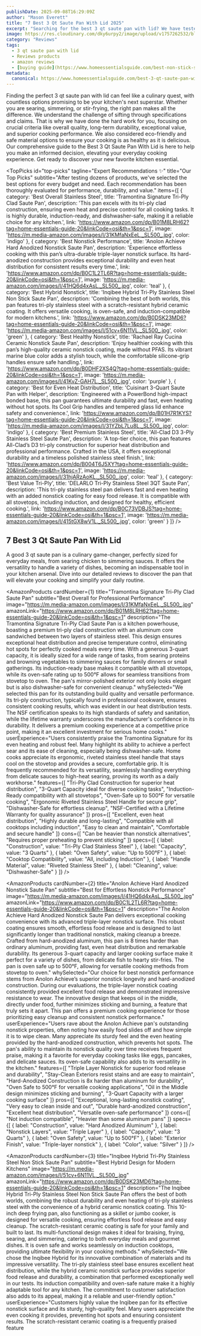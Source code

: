 ```yaml
---
publishDate: 2025-09-08T16:29:09Z
author: "Mason Everett"
title: "7 Best 3 Qt Saute Pan With Lid 2025"
excerpt: "Searching for the best 3 qt saute pan with lid? We have tested top models to help you find the perfect pan for your kitchen needs and cooking style."
image: https://res.cloudinary.com/dky6urpy2/image/upload/v1757262532/blog_image_1757262531_i3kuli.webp
category: "Reviews"
tags:
  - 3 qt saute pan with lid
  - Reviews products
  - amazon reviews
  - [buying guide](https://www.homeessentialsguide.com/best-non-stick-saute-pan-with-lid)
metadata:
  canonical: https://www.homeessentialsguide.com/best-3-qt-saute-pan-with-lid
---
```



Finding the perfect 3 qt saute pan with lid can feel like a culinary quest, with countless options promising to be your kitchen's next superstar. Whether you are searing, simmering, or stir-frying, the right pan makes all the difference. We understand the challenge of sifting through specifications and claims. That is why we have done the hard work for you, focusing on crucial criteria like overall quality, long-term durability, exceptional value, and superior cooking performance. We also considered eco-friendly and safe material options to ensure your cooking is as healthy as it is delicious. Our comprehensive guide to the Best 3 Qt Saute Pan With Lid is here to help you make an informed decision, elevating your everyday cooking experience. Get ready to discover your new favorite kitchen essential.

<TopPicks
  id="top-picks"
  tagline="Expert Recommendations ✨"
  title="Our Top Picks"
  subtitle="After testing dozens of products, we've selected the best options for every budget and need. Each recommendation has been thoroughly evaluated for performance, durability, and value."
  items={[
    {
      category: 'Best Overall Stainless Steel',
      title: 'Tramontina Signature Tri-Ply Clad Saute Pan',
      description: 'This pan excels with its tri-ply clad construction, ensuring even heat and precise control for all cooking tasks. It is highly durable, induction-ready, and dishwasher-safe, making it a reliable choice for any kitchen.',
      link: 'https://www.amazon.com/dp/B01M8LRH62?tag=home-essentials-guide-20&linkCode=osi&th=1&psc=1',
      image: 'https://m.media-amazon.com/images/I/31KMfaNxEeL._SL500_.jpg',
      color: 'indigo'
    },
    {
      category: 'Best Nonstick Performance',
      title: 'Anolon Achieve Hard Anodized Nonstick Saute Pan',
      description: 'Experience effortless cooking with this pan’s ultra-durable triple-layer nonstick surface. Its hard-anodized construction provides exceptional durability and even heat distribution for consistent results every time.',
      link: 'https://www.amazon.com/dp/B0C1L2TL6R?tag=home-essentials-guide-20&linkCode=osi&th=1&psc=1',
      image: 'https://m.media-amazon.com/images/I/41HQ6d4xAsL._SL500_.jpg',
      color: 'teal'
    },
    {
      category: 'Best Hybrid Nonstick',
      title: 'Inqibee Hybrid Tri-Ply Stainless Steel Non Stick Saute Pan',
      description: 'Combining the best of both worlds, this pan features tri-ply stainless steel with a scratch-resistant hybrid ceramic coating. It offers versatile cooking, is oven-safe, and induction-compatible for modern kitchens.',
      link: 'https://www.amazon.com/dp/B0DSK23MD6?tag=home-essentials-guide-20&linkCode=osi&th=1&psc=1',
      image: 'https://m.media-amazon.com/images/I/51cv+6N11VL._SL500_.jpg',
      color: 'green'
    },
    {
      category: 'Best Healthy Nonstick',
      title: 'Rachael Ray Cucina Ceramic Nonstick Saute Pan',
      description: 'Enjoy healthier cooking with this pan’s high-quality ceramic nonstick coating, made without PFAS. Its vibrant marine blue color adds a stylish touch, while the comfortable silicone-grip handles ensure safe handling.',
      link: 'https://www.amazon.com/dp/B0DHF2XS4Q?tag=home-essentials-guide-20&linkCode=osi&th=1&psc=1',
      image: 'https://m.media-amazon.com/images/I/41KvZ-GAH7L._SL500_.jpg',
      color: 'purple'
    },
    {
      category: 'Best for Even Heat Distribution',
      title: 'Cuisinart 3-Quart Saute Pan with Helper',
      description: 'Engineered with a PowerBond high-impact bonded base, this pan guarantees ultimate durability and fast, even heating without hot spots. Its Cool Grip handles and tempered glass lid enhance safety and convenience.',
      link: 'https://www.amazon.com/dp/B01H7R1KYS?tag=home-essentials-guide-20&linkCode=osi&th=1&psc=1',
      image: 'https://m.media-amazon.com/images/I/31YZbL7Lu8L._SL500_.jpg',
      color: 'indigo'
    },
    {
      category: 'Best Premium Stainless Steel',
      title: 'All-Clad D3 3-Ply Stainless Steel Saute Pan',
      description: 'A top-tier choice, this pan features All-Clad’s D3 tri-ply construction for superior heat distribution and professional performance. Crafted in the USA, it offers exceptional durability and a timeless polished stainless steel finish.',
      link: 'https://www.amazon.com/dp/B004T6J5XY?tag=home-essentials-guide-20&linkCode=osi&th=1&psc=1',
      image: 'https://m.media-amazon.com/images/I/31hjARzAoKL._SL500_.jpg',
      color: 'teal'
    },
    {
      category: 'Best Value Tri-Ply',
      title: 'DELARLO Tri-Ply Stainless Steel 3QT Saute Pan',
      description: 'This tri-ply stainless steel pan delivers fast and even heating with an added nonstick coating for easy food release. It is compatible with all stovetops, including induction, and designed for healthy, efficient cooking.',
      link: 'https://www.amazon.com/dp/B0C73VDBJS?tag=home-essentials-guide-20&linkCode=osi&th=1&psc=1',
      image: 'https://m.media-amazon.com/images/I/415tGX8wV1L._SL500_.jpg',
      color: 'green'
    }
  ]}
/>

## 7 Best 3 Qt Saute Pan With Lid

A good 3 qt saute pan is a culinary game-changer, perfectly sized for everyday meals, from searing chicken to simmering sauces. It offers the versatility to handle a variety of dishes, becoming an indispensable tool in your kitchen arsenal. Dive into our detailed reviews to discover the pan that will elevate your cooking and simplify your daily routine.

<AmazonProducts
  cardNumber={1}
  title="Tramontina Signature Tri-Ply Clad Saute Pan"
  subtitle="Best Overall for Professional Performance"
  image="https://m.media-amazon.com/images/I/31KMfaNxEeL._SL500_.jpg"
  amazonLink="https://www.amazon.com/dp/B01M8LRH62?tag=home-essentials-guide-20&linkCode=osi&th=1&psc=1"
  description="The Tramontina Signature Tri-Ply Clad Saute Pan is a kitchen powerhouse, boasting a premium tri-ply clad construction with an aluminum core sandwiched between two layers of stainless steel. This design ensures exceptional heat distribution and precise temperature control, eliminating hot spots for perfectly cooked meals every time. With a generous 3-quart capacity, it is ideally sized for a wide range of tasks, from searing proteins and browning vegetables to simmering sauces for family dinners or small gatherings. Its induction-ready base makes it compatible with all stovetops, while its oven-safe rating up to 500°F allows for seamless transitions from stovetop to oven. The pan's mirror-polished exterior not only looks elegant but is also dishwasher-safe for convenient cleanup."
  whySelected="We selected this pan for its outstanding build quality and versatile performance. Its tri-ply construction, typically found in professional cookware, ensures consistent cooking results, which was evident in our heat distribution tests. The NSF certification speaks to its high standards of safety and sanitation, while the lifetime warranty underscores the manufacturer's confidence in its durability. It delivers a premium cooking experience at a competitive price point, making it an excellent investment for serious home cooks."
  userExperience="Users consistently praise the Tramontina Signature for its even heating and robust feel. Many highlight its ability to achieve a perfect sear and its ease of cleaning, especially being dishwasher-safe. Home cooks appreciate its ergonomic, riveted stainless steel handle that stays cool on the stovetop and provides a secure, comfortable grip. It is frequently recommended for its versatility, seamlessly handling everything from delicate sauces to high-heat searing, proving its worth as a daily workhorse."
  features={[
    "Tri-Ply Clad Construction for superior heat distribution",
    "3-Quart Capacity ideal for diverse cooking tasks",
    "Induction-Ready compatibility with all stovetops",
    "Oven-Safe up to 500°F for versatile cooking",
    "Ergonomic Riveted Stainless Steel Handle for secure grip",
    "Dishwasher-Safe for effortless cleanup",
    "NSF-Certified with a Lifetime Warranty for quality assurance"
  ]}
  pros={[
    "Excellent, even heat distribution",
    "Highly durable and long-lasting",
    "Compatible with all cooktops including induction",
    "Easy to clean and maintain",
    "Comfortable and secure handle"
  ]}
  cons={[
    "Can be heavier than nonstick alternatives",
    "Requires proper preheating to prevent sticking"
  ]}
  specs={[
    { label: "Construction", value: "Tri-Ply Clad Stainless Steel" },
    { label: "Capacity", value: "3 Quarts" },
    { label: "Oven Safety", value: "Up to 500°F" },
    { label: "Cooktop Compatibility", value: "All, including Induction" },
    { label: "Handle Material", value: "Riveted Stainless Steel" },
    { label: "Cleaning", value: "Dishwasher-Safe" }
  ]}
/>

<AmazonProducts
  cardNumber={2}
  title="Anolon Achieve Hard Anodized Nonstick Saute Pan"
  subtitle="Best for Effortless Nonstick Performance"
  image="https://m.media-amazon.com/images/I/41HQ6d4xAsL._SL500_.jpg"
  amazonLink="https://www.amazon.com/dp/B0C1L2TL6R?tag=home-essentials-guide-20&linkCode=osi&th=1&psc=1"
  description="The Anolon Achieve Hard Anodized Nonstick Saute Pan delivers exceptional cooking convenience with its advanced triple-layer nonstick surface. This robust coating ensures smooth, effortless food release and is designed to last significantly longer than traditional nonstick, making cleanup a breeze. Crafted from hard-anodized aluminum, this pan is 8 times harder than ordinary aluminum, providing fast, even heat distribution and remarkable durability. Its generous 3-quart capacity and larger cooking surface make it perfect for a variety of dishes, from delicate fish to hearty stir-fries. The pan is oven safe up to 500°F, allowing for versatile cooking methods from stovetop to oven."
  whySelected="Our choice for best nonstick performance stems from Anolon Achieve’s superior nonstick longevity and hard-anodized construction. During our evaluations, the triple-layer nonstick coating consistently provided excellent food release and demonstrated impressive resistance to wear. The innovative design that keeps oil in the middle, directly under food, further minimizes sticking and burning, a feature that truly sets it apart. This pan offers a premium cooking experience for those prioritizing easy cleanup and consistent nonstick performance."
  userExperience="Users rave about the Anolon Achieve pan's outstanding nonstick properties, often noting how easily food slides off and how simple it is to wipe clean. Many appreciate its sturdy feel and the even heating provided by the hard-anodized construction, which prevents hot spots. The pan's ability to maintain its nonstick quality over time receives frequent praise, making it a favorite for everyday cooking tasks like eggs, pancakes, and delicate sauces. Its oven-safe capability also adds to its versatility in the kitchen."
  features={[
    "Triple Layer Nonstick for superior food release and durability",
    "Stay-Clean Exteriors resist stains and are easy to maintain",
    "Hard-Anodized Construction is 8x harder than aluminum for durability",
    "Oven Safe to 500°F for versatile cooking applications",
    "Oil in the Middle design minimizes sticking and burning",
    "3-Quart Capacity with a larger cooking surface"
  ]}
  pros={[
    "Exceptional, long-lasting nonstick coating",
    "Very easy to clean inside and out",
    "Durable hard-anodized construction",
    "Excellent heat distribution",
    "Versatile oven-safe performance"
  ]}
  cons={[
    "Not induction compatible",
    "Heavier than some aluminum pans"
  ]}
  specs={[
    { label: "Construction", value: "Hard Anodized Aluminum" },
    { label: "Nonstick Layers", value: "Triple Layer" },
    { label: "Capacity", value: "3 Quarts" },
    { label: "Oven Safety", value: "Up to 500°F" },
    { label: "Exterior Finish", value: "Triple-layer nonstick" },
    { label: "Color", value: "Silver" }
  ]}
/>

<AmazonProducts
  cardNumber={3}
  title="Inqibee Hybrid Tri-Ply Stainless Steel Non Stick Saute Pan"
  subtitle="Best Hybrid Design for Modern Kitchens"
  image="https://m.media-amazon.com/images/I/51cv+6N11VL._SL500_.jpg"
  amazonLink="https://www.amazon.com/dp/B0DSK23MD6?tag=home-essentials-guide-20&linkCode=osi&th=1&psc=1"
  description="The Inqibee Hybrid Tri-Ply Stainless Steel Non Stick Saute Pan offers the best of both worlds, combining the robust durability and even heating of tri-ply stainless steel with the convenience of a hybrid ceramic nonstick coating. This 10-inch deep frying pan, also functioning as a skillet or jumbo cooker, is designed for versatile cooking, ensuring effortless food release and easy cleanup. The scratch-resistant ceramic coating is safe for your family and built to last. Its multi-functional design makes it ideal for braising, frying, searing, and simmering, catering to both everyday meals and gourmet dishes. It is oven safe and works seamlessly on induction cooktops, providing ultimate flexibility in your cooking methods."
  whySelected="We chose the Inqibee Hybrid for its innovative combination of materials and its impressive versatility. The tri-ply stainless steel base ensures excellent heat distribution, while the hybrid ceramic nonstick surface provides superior food release and durability, a combination that performed exceptionally well in our tests. Its induction compatibility and oven-safe nature make it a highly adaptable tool for any kitchen. The commitment to customer satisfaction also adds to its appeal, making it a reliable and user-friendly option."
  userExperience="Customers highly value the Inqibee pan for its effective nonstick surface and its sturdy, high-quality feel. Many users appreciate the even cooking it provides, preventing hot spots and ensuring consistent results. The scratch-resistant ceramic coating is a frequently praised feature